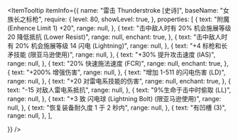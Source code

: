 
<ItemTooltip
  itemInfo={{
    name: "雷击 Thunderstroke [史诗]",
    baseName: "女族长之标枪",
    require: {
      level: 80,
      showLevel: true,
    },
    properties: [
      {
        text: "附魔 (Enhence Limit 1) +20",
        range: null,
      },
      {
        text: "击中敌人时有 20% 机会施展等级 20 降低抵抗 (Lower Resist)",
        range: null,
        enchant: true,
      },
      {
        text: "击中敌人时有 20% 机会施展等级 14 闪电 (Lightning)",
        range: null,
      },
      {
        text: "+4 标枪和长矛技能 (限亚马逊使用)",
        range: null,
      },
      {
        text: "+30% 提升攻击速度 (IAS)",
        range: null,
      },
      {
        text: "20% 快速施法速度 (FCR)",
        range: null,
        enchant: true,
      },
      {
        text: "+200% 增强伤害",
        range: null,
      },
      {
        text: "增加 1-511 的闪电伤害 (LD)",
        range: null,
      },
      {
        text: "+20 对雷电系技能的伤害",
        range: null,
        enchant: true,
      },
      {
        text: "-15 对敌人雷电系抵抗",
        range: null,
      },
      {
        text: "9%生命于击中时偷取 (LL)",
        range: null,
      },
      {
        text: "+3 致 闪电球 (Lightning Bolt) (限亚马逊使用)",
        range: null,
      },
      {
        text: "恢复装备耐久度 1 于 2 秒内",
        range: null,
      },
      {
        text: "有凹槽 (3)",
        range: null,
      },
    ],

}}
/>
